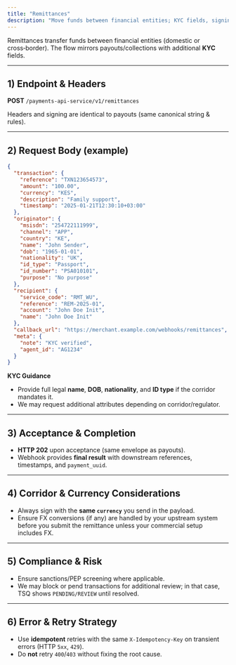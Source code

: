 ```yaml
---
title: "Remittances"
description: "Move funds between financial entities; KYC fields, signing, acceptance, and delivery confirmation."
---
```


Remittances transfer funds between financial entities (domestic or cross‑border). The flow mirrors payouts/collections with additional **KYC** fields.

---

## 1) Endpoint & Headers

**POST** `/payments-api-service/v1/remittances`

Headers and signing are identical to payouts (same canonical string & rules).

---

## 2) Request Body (example)

```json
{
  "transaction": {
    "reference": "TXN123654573",
    "amount": "100.00",
    "currency": "KES",
    "description": "Family support",
    "timestamp": "2025-01-21T12:30:10+03:00"
  },
  "originator": {
    "msisdn": "254722111999",
    "channel": "APP",
    "country": "KE",
    "name": "John Sender",
    "dob": "1965-01-01",
    "nationality": "UK",
    "id_type": "Passport",
    "id_number": "PSA010101",
    "purpose": "No purpose"
  },
  "recipient": {
    "service_code": "RMT_WU",
    "reference": "REM-2025-01",
    "account": "John Doe Init",
    "name": "John Doe Init"
  },
  "callback_url": "https://merchant.example.com/webhooks/remittances",
  "meta": {
    "note": "KYC verified",
    "agent_id": "AG1234"
  }
}
```

**KYC Guidance**
- Provide full legal **name**, **DOB**, **nationality**, and **ID type** if the corridor mandates it.  
- We may request additional attributes depending on corridor/regulator.

---

## 3) Acceptance & Completion

- **HTTP 202** upon acceptance (same envelope as payouts).  
- Webhook provides **final result** with downstream references, timestamps, and `payment_uuid`.

---

## 4) Corridor & Currency Considerations

- Always sign with the **same `currency`** you send in the payload.  
- Ensure FX conversions (if any) are handled by your upstream system before you submit the remittance unless your commercial setup includes FX.

---

## 5) Compliance & Risk

- Ensure sanctions/PEP screening where applicable.  
- We may block or pend transactions for additional review; in that case, TSQ shows `PENDING/REVIEW` until resolved.

---

## 6) Error & Retry Strategy

- Use **idempotent** retries with the same `X-Idempotency-Key` on transient errors (HTTP `5xx`, `429`).  
- Do **not** retry `400`/`403` without fixing the root cause.
